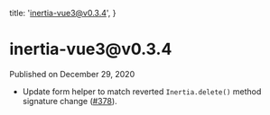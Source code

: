 
  title: 'inertia-vue3@v0.3.4',
}

<h1>inertia-vue3@v0.3.4</h1>

<div className="-mt-8 mb-12 text-base font-medium text-gray-600">Published on December 29, 2020</div>

- Update form helper to match reverted `Inertia.delete()` method signature change ([#378](https://github.com/inertiajs/inertia/issues/378)).
